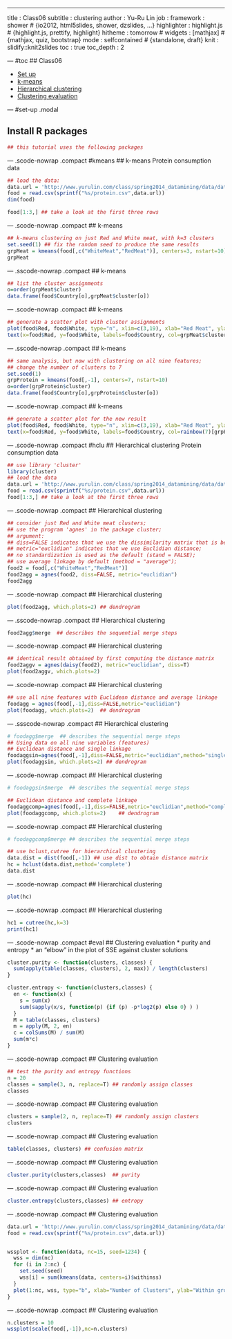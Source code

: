 ---
title       : Class06
subtitle    : clustering
author      : Yu-Ru Lin
job         : 
framework   : shower        # {io2012, html5slides, shower, dzslides, ...}
highlighter : highlight.js  # {highlight.js, prettify, highlight}
hitheme     : tomorrow      # 
widgets     : [mathjax]            # {mathjax, quiz, bootstrap}
mode        : selfcontained # {standalone, draft}
knit        : slidify::knit2slides
toc         : true
toc_depth   : 2

--- #toc
## Class06
  
* [Set up](#set-up)
* [k-means](#kmeans)
* [Hierarchical clustering](#hclu)
* [Clustering evaluation](#eval)

--- #set-up .modal 

## Install R packages
```r
## this tutorial uses the following packages
```

--- .scode-nowrap .compact #kmeans
## k-means
Protein consumption data

```r
## load the data:
data.url = 'http://www.yurulin.com/class/spring2014_datamining/data/data_text'
food = read.csv(sprintf("%s/protein.csv",data.url))
dim(food)

food[1:3,] ## take a look at the first three rows
```

--- .scode-nowrap .compact
## k-means
```r
## k-means clustering on just Red and White meat, with k=3 clusters
set.seed(1) ## fix the random seed to produce the same results 
grpMeat = kmeans(food[,c("WhiteMeat","RedMeat")], centers=3, nstart=10)
grpMeat
```

--- .sscode-nowrap .compact
## k-means
```r
## list the cluster assignments
o=order(grpMeat$cluster)
data.frame(food$Country[o],grpMeat$cluster[o])
```

--- .scode-nowrap .compact
## k-means
```r
## generate a scatter plot with cluster assignments
plot(food$Red, food$White, type="n", xlim=c(3,19), xlab="Red Meat", ylab="White Meat")
text(x=food$Red, y=food$White, labels=food$Country, col=grpMeat$cluster+1)
```

--- .sscode-nowrap .compact
## k-means
```r
## same analysis, but now with clustering on all nine features;
## change the number of clusters to 7
set.seed(1)
grpProtein = kmeans(food[,-1], centers=7, nstart=10) 
o=order(grpProtein$cluster)
data.frame(food$Country[o],grpProtein$cluster[o])
```

--- .scode-nowrap .compact
## k-means
```r
## generate a scatter plot for the new result
plot(food$Red, food$White, type="n", xlim=c(3,19), xlab="Red Meat", ylab="White Meat")
text(x=food$Red, y=food$White, labels=food$Country, col=rainbow(7)[grpProtein$cluster])
```

--- .scode-nowrap .compact #hclu
## Hierarchical clustering 
Protein consumption data

```r
## use library 'cluster'
library(cluster)
## load the data
data.url = 'http://www.yurulin.com/class/spring2014_datamining/data/data_text'
food = read.csv(sprintf("%s/protein.csv",data.url))
food[1:3,] ## take a look at the first three rows
```

--- .scode-nowrap .compact 
## Hierarchical clustering 
```r
## consider just Red and White meat clusters;
## use the program 'agnes' in the package cluster;
## argument:
## diss=FALSE indicates that we use the dissimilarity matrix that is being calculated from raw data;
## metric="euclidian" indicates that we use Euclidian distance;
## no standardization is used as the default (stand = FALSE);
## use average linkage by default (method = "average"); 
food2 = food[,c("WhiteMeat","RedMeat")]
food2agg = agnes(food2, diss=FALSE, metric="euclidian")
food2agg
```

--- .scode-nowrap .compact 
## Hierarchical clustering 
```r
plot(food2agg, which.plots=2) ## dendrogram
```

--- .sscode-nowrap .compact 
## Hierarchical clustering 
```r
food2agg$merge  ## describes the sequential merge steps
```

--- .scode-nowrap .compact 
## Hierarchical clustering 
```r
## identical result obtained by first computing the distance matrix
food2aggv = agnes(daisy(food2), metric="euclidian", diss=T)
plot(food2aggv, which.plots=2)
```

--- .scode-nowrap .compact 
## Hierarchical clustering 
```r
## use all nine features with Euclidean distance and average linkage
foodagg = agnes(food[,-1],diss=FALSE,metric="euclidian")
plot(foodagg, which.plots=2)  ## dendrogram
```

--- .ssscode-nowrap .compact 
## Hierarchical clustering 
```r
# foodagg$merge  ## describes the sequential merge steps
## Using data on all nine variables (features)
## Euclidean distance and single linkage
foodaggsin=agnes(food[,-1],diss=FALSE,metric="euclidian",method="single")
plot(foodaggsin, which.plots=2)	## dendrogram
```

--- .scode-nowrap .compact 
## Hierarchical clustering 
```r
# foodaggsin$merge	## describes the sequential merge steps

## Euclidean distance and complete linkage
foodaggcomp=agnes(food[,-1],diss=FALSE,metric="euclidian",method="complete")
plot(foodaggcomp, which.plots=2)	## dendrogram
```

--- .scode-nowrap .compact 
## Hierarchical clustering 
```r
# foodaggcomp$merge	## describes the sequential merge steps

## use hclust,cutree for hierarchical clustering
data.dist = dist(food[,-1]) ## use dist to obtain distance matrix
hc = hclust(data.dist,method='complete')
data.dist
```

--- .scode-nowrap .compact 
## Hierarchical clustering 
```r
plot(hc)
```

--- .scode-nowrap .compact 
## Hierarchical clustering 
```r
hc1 = cutree(hc,k=3)
print(hc1)
```

--- .scode-nowrap .compact #eval
## Clustering evaluation
* purity and entropy
* an "elbow" in the plot of SSE against cluster solutions
```r
cluster.purity <- function(clusters, classes) {
  sum(apply(table(classes, clusters), 2, max)) / length(clusters)
}

cluster.entropy <- function(clusters,classes) {
  en <- function(x) {
    s = sum(x)
    sum(sapply(x/s, function(p) {if (p) -p*log2(p) else 0} ) )
  }
  M = table(classes, clusters)
  m = apply(M, 2, en)
  c = colSums(M) / sum(M)
  sum(m*c)
}
```

--- .scode-nowrap .compact 
## Clustering evaluation
```r
## test the purity and entropy functions
n = 20
classes = sample(3, n, replace=T) ## randomly assign classes
classes
```

--- .scode-nowrap .compact 
## Clustering evaluation
```r
clusters = sample(2, n, replace=T) ## randomly assign clusters
clusters
```

--- .scode-nowrap .compact 
## Clustering evaluation
```r
table(classes, clusters) ## confusion matrix
```

--- .scode-nowrap .compact 
## Clustering evaluation
```r
cluster.purity(clusters,classes)  ## purity
```

--- .scode-nowrap .compact 
## Clustering evaluation
```r
cluster.entropy(clusters,classes) ## entropy
```

--- .scode-nowrap .compact 
## Clustering evaluation
```r
data.url = 'http://www.yurulin.com/class/spring2014_datamining/data/data_text'
food = read.csv(sprintf("%s/protein.csv",data.url))


wssplot <- function(data, nc=15, seed=1234) {
  wss = dim(nc)
  for (i in 2:nc) {
    set.seed(seed)
    wss[i] = sum(kmeans(data, centers=i)$withinss)
  }
  plot(1:nc, wss, type="b", xlab="Number of Clusters", ylab="Within groups sum of squares")
}
```

--- .scode-nowrap .compact 
## Clustering evaluation
```r
n.clusters = 10
wssplot(scale(food[,-1]),nc=n.clusters)
```
